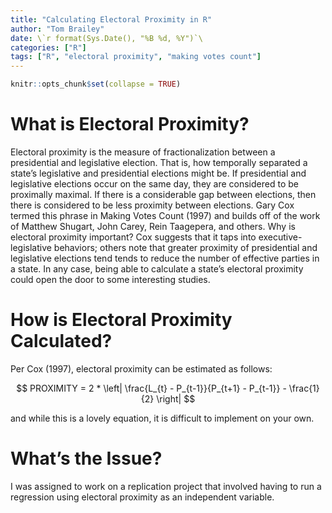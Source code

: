 ```yaml
---
title: "Calculating Electoral Proximity in R"
author: "Tom Brailey"
date: \`r format(Sys.Date(), "%B %d, %Y")`\
categories: ["R"]
tags: ["R", "electoral proximity", "making votes count"]
---
```


```r
knitr::opts_chunk$set(collapse = TRUE)
```

# What is Electoral Proximity?

Electoral proximity is the measure of fractionalization between a presidential and legislative election. That is, how temporally separated a state's legislative and presidential elections might be. If presidential and legislative elections occur on the same day, they are considered to be proximally maximal. If there is a considerable gap between elections, then there is considered to be less proximity between elections. Gary Cox termed this phrase in Making Votes Count (1997) and builds off of the work of Matthew Shugart, John Carey, Rein Taagepera, and others. Why is electoral proximity important? Cox suggests that it taps into executive-legislative behaviors; others note that greater proximity of presidential and legislative elections tend tends to reduce the number of effective parties in a state. In any case, being able to calculate a state's electoral proximity could open the door to some interesting studies. 

# How is Electoral Proximity Calculated? 

Per Cox (1997), electoral proximity can be estimated as follows: 

$$ PROXIMITY = 2 * \left| \frac{L_{t} - P_{t-1}}{P_{t+1} - P_{t-1}} - \frac{1}{2} \right|  $$

and while this is a lovely equation, it is difficult to implement on your own. 

# What's the Issue? 

I was assigned to work on a replication project that involved having to run a regression using electoral proximity as an independent variable.  